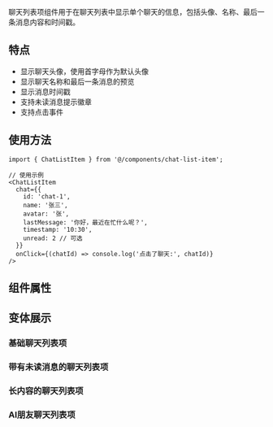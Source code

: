 
<Meta of={ChatListItemStories} />

<Title>ChatListItem 聊天列表项</Title>

聊天列表项组件用于在聊天列表中显示单个聊天的信息，包括头像、名称、最后一条消息内容和时间戳。

## 特点

- 显示聊天头像，使用首字母作为默认头像
- 显示聊天名称和最后一条消息的预览
- 显示消息时间戳
- 支持未读消息提示徽章
- 支持点击事件

## 使用方法

```tsx
import { ChatListItem } from '@/components/chat-list-item';

// 使用示例
<ChatListItem 
  chat={{
    id: 'chat-1',
    name: '张三',
    avatar: '张',
    lastMessage: '你好，最近在忙什么呢？',
    timestamp: '10:30',
    unread: 2 // 可选
  }}
  onClick={(chatId) => console.log('点击了聊天:', chatId)}
/>
```

## 组件属性

<Controls />

## 变体展示

### 基础聊天列表项

<Story of={ChatListItemStories.Default} />

### 带有未读消息的聊天列表项

<Story of={ChatListItemStories.WithUnread} />

### 长内容的聊天列表项

<Story of={ChatListItemStories.WithLongContent} />

### AI朋友聊天列表项

<Story of={ChatListItemStories.AIFriend} /> 